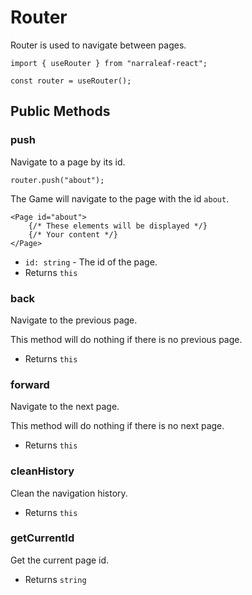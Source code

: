 # Router

Router is used to navigate between pages.

```tsx
import { useRouter } from "narraleaf-react";
```

```tsx
const router = useRouter();
```

## Public Methods

### push

Navigate to a page by its id.

```tsx
router.push("about");
```

The Game will navigate to the page with the id `about`.

```tsx
<Page id="about">
    {/* These elements will be displayed */}
    {/* Your content */}
</Page>
```

- `id: string` - The id of the page.
- Returns `this`

### back

Navigate to the previous page.

This method will do nothing if there is no previous page.

- Returns `this`

### forward

Navigate to the next page.

This method will do nothing if there is no next page.

- Returns `this`

### cleanHistory

Clean the navigation history.

- Returns `this`

### getCurrentId

Get the current page id.

- Returns `string`


